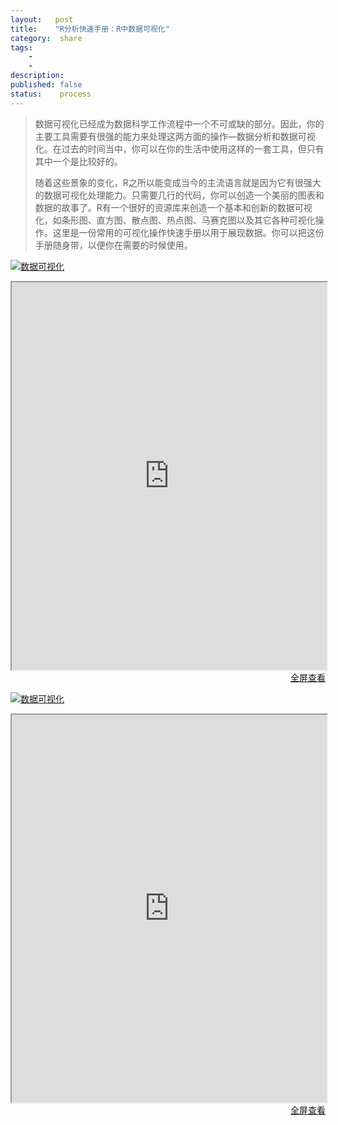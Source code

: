 ```yaml
---
layout:   post
title:    "R分析快速手册：R中数据可视化"
category:  share
tags:     
    -  
    -   
description: 
published: false
status:    process
---
```


> 数据可视化已经成为数据科学工作流程中一个不可或缺的部分。因此，你的主要工具需要有很强的能力来处理这两方面的操作—数据分析和数据可视化。在过去的时间当中，你可以在你的生活中使用这样的一套工具，但只有其中一个是比较好的。
>
> 随着这些景象的变化，R之所以能变成当今的主流语言就是因为它有很强大的数据可视化处理能力。只需要几行的代码，你可以创造一个美丽的图表和数据的故事了。R有一个很好的资源库来创造一个基本和创新的数据可视化，如条形图、直方图、散点图、热点图、马赛克图以及其它各种可视化操作。这里是一份常用的可视化操作快速手册以用于展现数据。你可以把这份手册随身带，以便你在需要的时候使用。


[![数据可视化](/finance/assets/img/2015-11-15-R分析快速手册：R中数据可视化/graphic.jpg)](/finance/assets/img/2015-11-15-R分析快速手册：R中数据可视化/graphic.jpg)
 

<iframe src="http://www.analyticsvidhya.com/blog/2015/07/guide-data-visualization-r/" style="width:100%; height:620px;">
</iframe>

<p style="margin-top: 0px; text-align:right;">
<a target="_blank" 
href="http://www.analyticsvidhya.com/blog/2015/07/guide-data-visualization-r/">
  全屏查看
</a>
</p>


[![数据可视化](/finance/assets/img/2015-11-15-R分析快速手册：R中数据可视化/Chart_Selection.jpeg)](/finance/assets/img/2015-11-15-R分析快速手册：R中数据可视化/Chart_Selection.jpeg)
 



<iframe src="http://www.analyticsvidhya.com/blog/2015/05/data-visualization-resource/" style="width:100%; height:620px;">
</iframe>

<p style="margin-top: 0px; text-align:right;">
<a target="_blank" 
href="http://www.analyticsvidhya.com/blog/2015/05/data-visualization-resource/">
  全屏查看
</a>
</p>
